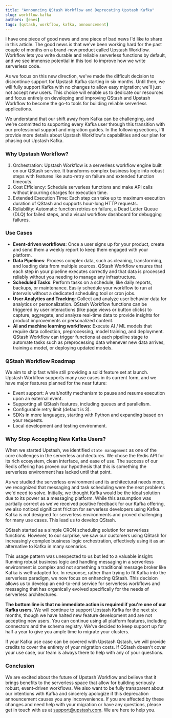 ```yaml
---
title: "Announcing QStash Workflow and Deprecating Upstash Kafka"
slug: workflow-kafka
authors: [enes]
tags: [qstash, workflow, kafka, announcement]
---
```


I have one piece of good news and one piece of bad news I'd like to share in this article. The good news is that we've been working hard for the past couple of months on a brand-new product called Upstash Workflow. Workflow lets you write durable and reliable serverless functions by default, and we see immense potential in this tool to improve how we write serverless code.

As we focus on this new direction, we've made the difficult decision to discontinue support for Upstash Kafka starting in six months. Until then, we will fully support Kafka with no changes to allow easy migration; we'll just not accept new users. This choice will enable us to dedicate our resources and focus entirely on developing and improving QStash and Upstash Workflow to become the go-to tools for building reliable serverless applications.

We understand that our shift away from Kafka can be challenging, and we're committed to supporting every Kafka user through this transition with our professional support and migration guides. In the following sections, I'll provide more details about Upstash Workflow's capabilities and our plan for phasing out Upstash Kafka.

### Why Upstash Workflow?

1. Orchestration: Upstash Workflow is a serverless workflow engine built on our QStash service. It transforms complex business logic into robust steps with features like auto-retry on failure and extended function timeouts.
2. Cost Efficiency: Schedule serverless functions and make API calls without incurring charges for execution time.
3. Extended Execution Time: Each step can take up to maximum execution duration of QStash and supports hour-long HTTP requests.
4. Reliability: Automatic function retries on failure, a Dead Letter Queue (DLQ) for failed steps, and a visual workflow dashboard for debugging failures.

### Use Cases

- **Event-driven workflows**: Once a user signs up for your product, create and send them a weekly report to keep them engaged with your platform.
- **Data Pipelines**: Process complex data, such as cleaning, transforming, and loading data from multiple sources. QStash Workflow ensures that each step in your pipeline executes correctly and that data is processed reliably without you needing to manage any infrastructure.
- **Scheduled Tasks**: Perform tasks on a schedule, like daily reports, backups, or maintenance. Easily schedule your workflow to run at intervals without a dedicated scheduling tool or cron jobs.
- **User Analytics and Tracking**: Collect and analyze user behavior data for analytics or personalization. QStash Workflow functions can be triggered by user interactions (like page views or button clicks) to capture, aggregate, and analyze real-time data to provide insights for product improvements or personalized content.
- **AI and machine learning workflows:** Execute AI / ML models that require data collection, preprocessing, model training, and deployment. QStash Workflow can trigger functions at each pipeline stage to automate tasks such as preprocessing data whenever new data arrives, training a model, or deploying updated models.

### QStash Workflow Roadmap

We aim to ship fast while still providing a solid feature set at launch. Upstash Workflow supports many use cases in its current form, and we have major features planned for the near future:

- Event support: A wait/notify mechanism to pause and resume execution upon an external event.
- Supporting all QStash features, including queues and parallelism.
- Configurable retry limit (default is 3).
- SDKs in more languages, starting with Python and expanding based on your requests.
- Local development and testing environment.

### Why Stop Accepting New Kafka Users?

When we started Upstash, we identified `state management` as one of the core challenges in the serverless architectures. We chose the Redis API for its rich ecosystem, clean interface, and ease of use. The success of our Redis offering has proven our hypothesis that this is something the serverless environment has lacked until that point. 

As we studied the serverless environment and its architectural needs more, we recognized that messaging and task scheduling were the next problems we'd need to solve. Initially, we thought Kafka would be the ideal solution due to its power as a messaging platform. While this assumption was partially correct as we've received positive feedback for our Kafka offering, we also noticed significant friction for serverless developers using Kafka. Kafka is not designed for serverless environments and proved challenging for many use cases. This lead us to develop QStash.

QStash started as a simple CRON scheduling solution for serverless functions. However, to our surprise, we saw our customers using QStash for increasingly complex business logic orchestration, effectively using it as an alternative to Kafka in many scenarios.

This usage pattern was unexpected to us but led to a valuable insight: Running robust business logic and handling messaging in a serverless environment is complex and not something a traditional message broker like Kafka is well-adapted for. In response, rather than trying to fit Kafka into the serverless paradigm, we now focus on enhancing QStash. This decision allows us to develop an end-to-end service for serverless workflows and messaging that has organically evolved specifically for the needs of serverless architectures.

**The bottom line is that no immediate action is required if you're one of our Kafka users.** We will continue to support Upstash Kafka for the next six months, though we have halted new feature development and are not accepting new users. You can continue using all platform features, including connectors and the schema registry. We've decided to keep support up for half a year to give you ample time to migrate your clusters.

If your Kafka use case can be covered with Upstash Qstash, we will provide credits to cover the entirety of your migration costs. If QStash doesn't cover your use case, our team is always there to help with any of your questions.

### Conclusion

We are excited about the future of Upstash Workflow and believe that it brings benefits to the serverless space that allow for building seriously robust, event-driven workflows. We also want to be fully transparent about our intentions with Kafka and sincerely apologize if this deprecation announcement causes you any inconvenience. If you are affected by these changes and need help with your migration or have any questions, please get in touch with us at [support@upstash.com](mailto:support@upstash.com). We are here to help you.